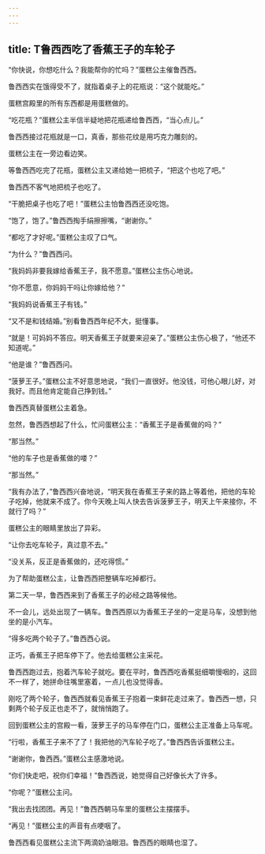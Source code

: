 ```yaml
---
---
---
```

title: T鲁西西吃了香蕉王子的车轮子
---




“你快说，你想吃什么？我能帮你的忙吗？”蛋糕公主催鲁西西。

鲁西西实在饿得受不了，就指着桌子上的花瓶说：“这个就能吃。”

蛋糕宫殿里的所有东西都是用蛋糕做的。

“吃花瓶？”蛋糕公主半信半疑地把花瓶递给鲁西西，“当心点儿。”

鲁西西接过花瓶就是一口，真香，那些花纹是用巧克力雕刻的。

蛋糕公主在一旁边看边笑。

等鲁西西吃完了花瓶，蛋糕公主又递给她一把梳子，“把这个也吃了吧。”

鲁西西不客气地把梳子也吃了。

“干脆把桌子也吃了吧！”蛋糕公主怕鲁西西还没吃饱。

“饱了，饱了。”鲁西西掏手绢擦擦嘴，“谢谢你。”

“都吃了才好呢。”蛋糕公主叹了口气。

“为什么？”鲁西西问。

“我妈妈非要我嫁给香蕉王子，我不愿意。”蛋糕公主伤心地说。

“你不愿意，你妈妈干吗让你嫁给他？”

“我妈妈说香蕉王子有钱。”

“又不是和钱结婚。”别看鲁西西年纪不大，挺懂事。

“就是！可妈妈不答应。明天香蕉王子就要来迎亲了。”蛋糕公主伤心极了，“他还不知道呢。”

“他是谁？”鲁西西问。

“菠萝王子。”蛋糕公主不好意思地说，“我们一直很好。他没钱，可他心眼儿好，对我好。而且他肯定能自己挣到钱。”

鲁西西真替蛋糕公主着急。

忽然，鲁西西想起了什么，忙问蛋糕公主：“香蕉王子是香蕉做的吗？”

“那当然。”

“他的车子也是香蕉做的喽？”

“那当然。”

“我有办法了，”鲁西西兴奋地说，“明天我在香蕉王子来的路上等着他，把他的车轮子吃掉，他就来不成了。你今天晚上叫人快去告诉菠萝王子，明天上午来接你，不就行了吗？”

蛋糕公主的眼睛里放出了异彩。

“让你去吃车轮子，真过意不去。”

“没关系，反正是香蕉做的，还吃得惯。”

为了帮助蛋糕公主，让鲁西西把整辆车吃掉都行。

第二天一早，鲁西西来到了香蕉王子的必经之路等候他。

不一会儿，远处出现了一辆车。鲁西西原以为香蕉王子坐的一定是马车，没想到他坐的是小汽车。

“得多吃两个轮子了。”鲁西西心说。

正巧，香蕉王子把车停下了。他去给蛋糕公主采花。

鲁西西跑过去，抱着汽车轮子就吃。要在平时，鲁西西吃香蕉挺细嚼慢咽的，这回不一样了，她拼命往嘴里塞着，一点儿也没觉得香。

刚吃了两个轮子，鲁西西就看见香蕉王子抱着一束鲜花走过来了。鲁西西一想，只剩两个轮子反正也走不了，就悄悄跑了。

回到蛋糕公主的宫殿一看，菠萝王子的马车停在门口，蛋糕公主正准备上马车呢。

“行啦，香蕉王子来不了了！我把他的汽车轮子吃了。”鲁西西告诉蛋糕公主。

“谢谢你，鲁西西。”蛋糕公主感激地说。

“你们快走吧，祝你们幸福！”鲁西西说，她觉得自己好像长大了许多。

“你呢？”蛋糕公主问。

“我出去找团团。再见！”鲁西西朝马车里的蛋糕公主摆摆手。

“再见！”蛋糕公主的声音有点哽咽了。

鲁西西看见蛋糕公主流下两滴奶油眼泪。鲁西西的眼睛也湿了。
